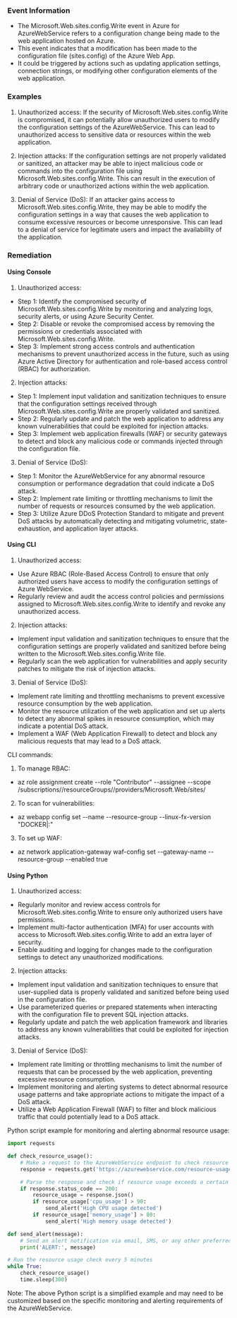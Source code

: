 
### Event Information

- The Microsoft.Web.sites.config.Write event in Azure for AzureWebService refers to a configuration change being made to the web application hosted on Azure.
- This event indicates that a modification has been made to the configuration file (sites.config) of the Azure Web App.
- It could be triggered by actions such as updating application settings, connection strings, or modifying other configuration elements of the web application.


### Examples

1. Unauthorized access: If the security of Microsoft.Web.sites.config.Write is compromised, it can potentially allow unauthorized users to modify the configuration settings of the AzureWebService. This can lead to unauthorized access to sensitive data or resources within the web application.

2. Injection attacks: If the configuration settings are not properly validated or sanitized, an attacker may be able to inject malicious code or commands into the configuration file using Microsoft.Web.sites.config.Write. This can result in the execution of arbitrary code or unauthorized actions within the web application.

3. Denial of Service (DoS): If an attacker gains access to Microsoft.Web.sites.config.Write, they may be able to modify the configuration settings in a way that causes the web application to consume excessive resources or become unresponsive. This can lead to a denial of service for legitimate users and impact the availability of the application.

### Remediation

#### Using Console

1. Unauthorized access:
- Step 1: Identify the compromised security of Microsoft.Web.sites.config.Write by monitoring and analyzing logs, security alerts, or using Azure Security Center.
- Step 2: Disable or revoke the compromised access by removing the permissions or credentials associated with Microsoft.Web.sites.config.Write.
- Step 3: Implement strong access controls and authentication mechanisms to prevent unauthorized access in the future, such as using Azure Active Directory for authentication and role-based access control (RBAC) for authorization.

2. Injection attacks:
- Step 1: Implement input validation and sanitization techniques to ensure that the configuration settings received through Microsoft.Web.sites.config.Write are properly validated and sanitized.
- Step 2: Regularly update and patch the web application to address any known vulnerabilities that could be exploited for injection attacks.
- Step 3: Implement web application firewalls (WAF) or security gateways to detect and block any malicious code or commands injected through the configuration file.

3. Denial of Service (DoS):
- Step 1: Monitor the AzureWebService for any abnormal resource consumption or performance degradation that could indicate a DoS attack.
- Step 2: Implement rate limiting or throttling mechanisms to limit the number of requests or resources consumed by the web application.
- Step 3: Utilize Azure DDoS Protection Standard to mitigate and prevent DoS attacks by automatically detecting and mitigating volumetric, state-exhaustion, and application layer attacks.

#### Using CLI

1. Unauthorized access:
- Use Azure RBAC (Role-Based Access Control) to ensure that only authorized users have access to modify the configuration settings of Azure WebService.
- Regularly review and audit the access control policies and permissions assigned to Microsoft.Web.sites.config.Write to identify and revoke any unauthorized access.

2. Injection attacks:
- Implement input validation and sanitization techniques to ensure that the configuration settings are properly validated and sanitized before being written to the Microsoft.Web.sites.config.Write file.
- Regularly scan the web application for vulnerabilities and apply security patches to mitigate the risk of injection attacks.

3. Denial of Service (DoS):
- Implement rate limiting and throttling mechanisms to prevent excessive resource consumption by the web application.
- Monitor the resource utilization of the web application and set up alerts to detect any abnormal spikes in resource consumption, which may indicate a potential DoS attack.
- Implement a WAF (Web Application Firewall) to detect and block any malicious requests that may lead to a DoS attack.

CLI commands:
1. To manage RBAC:
- az role assignment create --role "Contributor" --assignee <user or group principal ID> --scope /subscriptions/<subscription ID>/resourceGroups/<resource group name>/providers/Microsoft.Web/sites/<web app name>

2. To scan for vulnerabilities:
- az webapp config set --name <web app name> --resource-group <resource group name> --linux-fx-version "DOCKER|<container image>:<tag>"

3. To set up WAF:
- az network application-gateway waf-config set --gateway-name <application gateway name> --resource-group <resource group name> --enabled true

#### Using Python

1. Unauthorized access:
- Regularly monitor and review access controls for Microsoft.Web.sites.config.Write to ensure only authorized users have permissions.
- Implement multi-factor authentication (MFA) for user accounts with access to Microsoft.Web.sites.config.Write to add an extra layer of security.
- Enable auditing and logging for changes made to the configuration settings to detect any unauthorized modifications.

2. Injection attacks:
- Implement input validation and sanitization techniques to ensure that user-supplied data is properly validated and sanitized before being used in the configuration file.
- Use parameterized queries or prepared statements when interacting with the configuration file to prevent SQL injection attacks.
- Regularly update and patch the web application framework and libraries to address any known vulnerabilities that could be exploited for injection attacks.

3. Denial of Service (DoS):
- Implement rate limiting or throttling mechanisms to limit the number of requests that can be processed by the web application, preventing excessive resource consumption.
- Implement monitoring and alerting systems to detect abnormal resource usage patterns and take appropriate actions to mitigate the impact of a DoS attack.
- Utilize a Web Application Firewall (WAF) to filter and block malicious traffic that could potentially lead to a DoS attack.

Python script example for monitoring and alerting abnormal resource usage:

```python
import requests

def check_resource_usage():
    # Make a request to the AzureWebService endpoint to check resource usage
    response = requests.get('https://azurewebservice.com/resource-usage')

    # Parse the response and check if resource usage exceeds a certain threshold
    if response.status_code == 200:
        resource_usage = response.json()
        if resource_usage['cpu_usage'] > 90:
            send_alert('High CPU usage detected')
        if resource_usage['memory_usage'] > 80:
            send_alert('High memory usage detected')

def send_alert(message):
    # Send an alert notification via email, SMS, or any other preferred method
    print('ALERT:', message)

# Run the resource usage check every 5 minutes
while True:
    check_resource_usage()
    time.sleep(300)
```

Note: The above Python script is a simplified example and may need to be customized based on the specific monitoring and alerting requirements of the AzureWebService.

